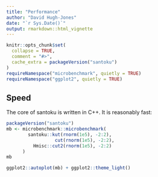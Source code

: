 ```yaml
---
title: "Performance"
author: "David Hugh-Jones"
date: "`r Sys.Date()`"
output: rmarkdown::html_vignette
---
```


```r
knitr::opts_chunk$set(
  collapse = TRUE,
  comment = "#>",
  cache_extra = packageVersion("santoku")
)
requireNamespace("microbenchmark", quietly = TRUE)
requireNamespace("ggplot2", quietly = TRUE)
```


## Speed

The core of santoku is written in C++. It is reasonably fast:

```r

packageVersion("santoku")
mb <- microbenchmark::microbenchmark(
        santoku::kut(rnorm(1e5), -2:2),
                  cut(rnorm(1e5), -2:2),
          Hmisc::cut2(rnorm(1e5), -2:2)
      )
mb
```

```r
ggplot2::autoplot(mb) + ggplot2::theme_light()
```
